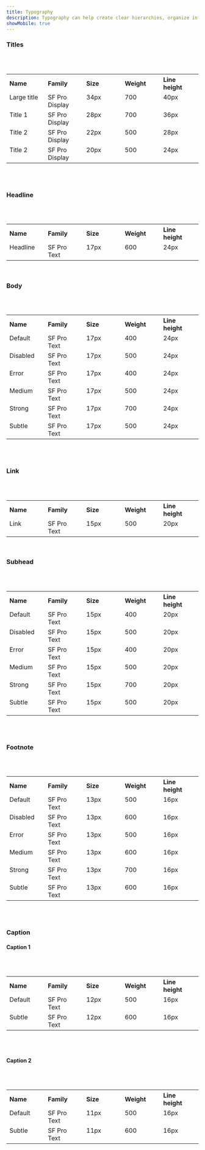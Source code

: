 ```yaml
---
title: Typography
description: Typography can help create clear hierarchies, organize information, and guide users through a product or experience.
showMobile: true
---
```


### Titles
<br/>
<br/>

<table style="width: 100%">
  <tbody>
    <tr>
      <th style="width:20%; text-align: left;">Name</th>
      <th style="width:20%; text-align: left;">Family</th>
      <th style="width:20%; text-align: left;">Size</th>
      <th style="width:20%; text-align: left;">Weight</th>
      <th style="width:20%; text-align: left;">Line height</th>
    </tr>
    <tr style="vertical-align: top">
      <td>Large title</td>
      <td>SF Pro Display</td>
      <td>34px</td>
      <td>700</td>
      <td>40px</td>
    </tr>
    <tr style="vertical-align: top">
      <td>Title 1</td>
      <td>SF Pro Display</td>
      <td>28px</td>
      <td>700</td>
      <td>36px</td>
    </tr>
    <tr style="vertical-align: top">
      <td>Title 2</td>
      <td>SF Pro Display</td>
      <td>22px</td>
      <td>500</td>
      <td>28px</td>
    </tr>
    <tr style="vertical-align: top">
      <td>Title 2</td>
      <td>SF Pro Display</td>
      <td>20px</td>
      <td>500</td>
      <td>24px</td>
    </tr>
  </tbody>
</table>
<br/>
<br/>

### Headline
<br/>
<br/>

<table style="width: 100%">
  <tbody>
    <tr>
      <th style="width:20%; text-align: left;">Name</th>
      <th style="width:20%; text-align: left;">Family</th>
      <th style="width:20%; text-align: left;">Size</th>
      <th style="width:20%; text-align: left;">Weight</th>
      <th style="width:20%; text-align: left;">Line height</th>
    </tr>
    <tr style="vertical-align: top">
      <td>Headline</td>
      <td>SF Pro Text</td>
      <td>17px</td>
      <td>600</td>
      <td>24px</td>
    </tr>
  </tbody>
</table>
<br/>

### Body
<br/>
<br/>

<table style="width: 100%">
  <tbody>
    <tr>
      <th style="width:20%; text-align: left;">Name</th>
      <th style="width:20%; text-align: left;">Family</th>
      <th style="width:20%; text-align: left;">Size</th>
      <th style="width:20%; text-align: left;">Weight</th>
      <th style="width:20%; text-align: left;">Line height</th>
    </tr>
    <tr style="vertical-align: top">
      <td>Default</td>
      <td>SF Pro Text</td>
      <td>17px</td>
      <td>400</td>
      <td>24px</td>
    </tr>
    <tr style="vertical-align: top">
      <td>Disabled</td>
      <td>SF Pro Text</td>
      <td>17px</td>
      <td>500</td>
      <td>24px</td>
    </tr>
    <tr style="vertical-align: top">
      <td>Error</td>
      <td>SF Pro Text</td>
      <td>17px</td>
      <td>400</td>
      <td>24px</td>
    </tr>
    <tr style="vertical-align: top">
      <td>Medium</td>
      <td>SF Pro Text</td>
      <td>17px</td>
      <td>500</td>
      <td>24px</td>
    </tr>
    <tr style="vertical-align: top">
      <td>Strong</td>
      <td>SF Pro Text</td>
      <td>17px</td>
      <td>700</td>
      <td>24px</td>
    </tr>
    <tr style="vertical-align: top">
      <td>Subtle</td>
      <td>SF Pro Text</td>
      <td>17px</td>
      <td>500</td>
      <td>24px</td>
    </tr>
  </tbody>
</table>
<br/>
<br/>

### Link
<br/>
<br/>

<table style="width: 100%">
  <tbody>
    <tr>
      <th style="width:20%; text-align: left;">Name</th>
      <th style="width:20%; text-align: left;">Family</th>
      <th style="width:20%; text-align: left;">Size</th>
      <th style="width:20%; text-align: left;">Weight</th>
      <th style="width:20%; text-align: left;">Line height</th>
    </tr>
    <tr style="vertical-align: top">
      <td>Link</td>
      <td>SF Pro Text</td>
      <td>15px</td>
      <td>500</td>
      <td>20px</td>
    </tr>
  </tbody>
</table>
<br/>

### Subhead
<br/>
<br/>

<table style="width: 100%">
  <tbody>
    <tr>
      <th style="width:20%; text-align: left;">Name</th>
      <th style="width:20%; text-align: left;">Family</th>
      <th style="width:20%; text-align: left;">Size</th>
      <th style="width:20%; text-align: left;">Weight</th>
      <th style="width:20%; text-align: left;">Line height</th>
    </tr>
    <tr style="vertical-align: top">
      <td>Default</td>
      <td>SF Pro Text</td>
      <td>15px</td>
      <td>400</td>
      <td>20px</td>
    </tr>
    <tr style="vertical-align: top">
      <td>Disabled</td>
      <td>SF Pro Text</td>
      <td>15px</td>
      <td>500</td>
      <td>20px</td>
    </tr>
    <tr style="vertical-align: top">
      <td>Error</td>
      <td>SF Pro Text</td>
      <td>15px</td>
      <td>400</td>
      <td>20px</td>
    </tr>
    <tr style="vertical-align: top">
      <td>Medium</td>
      <td>SF Pro Text</td>
      <td>15px</td>
      <td>500</td>
      <td>20px</td>
    </tr>
    <tr style="vertical-align: top">
      <td>Strong</td>
      <td>SF Pro Text</td>
      <td>15px</td>
      <td>700</td>
      <td>20px</td>
    </tr>
    <tr style="vertical-align: top">
      <td>Subtle</td>
      <td>SF Pro Text</td>
      <td>15px</td>
      <td>500</td>
      <td>20px</td>
    </tr>
  </tbody>
</table>
<br/>
<br/>

### Footnote
<br/>
<br/>

<table style="width: 100%">
  <tbody>
    <tr>
      <th style="width:20%; text-align: left;">Name</th>
      <th style="width:20%; text-align: left;">Family</th>
      <th style="width:20%; text-align: left;">Size</th>
      <th style="width:20%; text-align: left;">Weight</th>
      <th style="width:20%; text-align: left;">Line height</th>
    </tr>
    <tr style="vertical-align: top">
      <td>Default</td>
      <td>SF Pro Text</td>
      <td>13px</td>
      <td>500</td>
      <td>16px</td>
    </tr>
    <tr style="vertical-align: top">
      <td>Disabled</td>
      <td>SF Pro Text</td>
      <td>13px</td>
      <td>600</td>
      <td>16px</td>
    </tr>
    <tr style="vertical-align: top">
      <td>Error</td>
      <td>SF Pro Text</td>
      <td>13px</td>
      <td>500</td>
      <td>16px</td>
    </tr>
    <tr style="vertical-align: top">
      <td>Medium</td>
      <td>SF Pro Text</td>
      <td>13px</td>
      <td>600</td>
      <td>16px</td>
    </tr>
    <tr style="vertical-align: top">
      <td>Strong</td>
      <td>SF Pro Text</td>
      <td>13px</td>
      <td>700</td>
      <td>16px</td>
    </tr>
    <tr style="vertical-align: top">
      <td>Subtle</td>
      <td>SF Pro Text</td>
      <td>13px</td>
      <td>600</td>
      <td>16px</td>
    </tr>
  </tbody>
</table>
<br/>
<br/>

### Caption
#### Caption 1
<br/>
<br/>

<table style="width: 100%">
  <tbody>
    <tr>
      <th style="width:20%; text-align: left;">Name</th>
      <th style="width:20%; text-align: left;">Family</th>
      <th style="width:20%; text-align: left;">Size</th>
      <th style="width:20%; text-align: left;">Weight</th>
      <th style="width:20%; text-align: left;">Line height</th>
    </tr>
    <tr style="vertical-align: top">
      <td>Default</td>
      <td>SF Pro Text</td>
      <td>12px</td>
      <td>500</td>
      <td>16px</td>
    </tr>
    <tr style="vertical-align: top">
      <td>Subtle</td>
      <td>SF Pro Text</td>
      <td>12px</td>
      <td>600</td>
      <td>16px</td>
    </tr>
  </tbody>
</table>
<br/>
<br/>

#### Caption 2
<br/>
<br/>

<table style="width: 100%">
  <tbody>
    <tr>
      <th style="width:20%; text-align: left;">Name</th>
      <th style="width:20%; text-align: left;">Family</th>
      <th style="width:20%; text-align: left;">Size</th>
      <th style="width:20%; text-align: left;">Weight</th>
      <th style="width:20%; text-align: left;">Line height</th>
    </tr>
    <tr style="vertical-align: top">
      <td>Default</td>
      <td>SF Pro Text</td>
      <td>11px</td>
      <td>500</td>
      <td>16px</td>
    </tr>
    <tr style="vertical-align: top">
      <td>Subtle</td>
      <td>SF Pro Text</td>
      <td>11px</td>
      <td>600</td>
      <td>16px</td>
    </tr>
  </tbody>
</table>
<br/>
<br/>